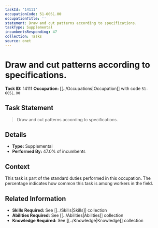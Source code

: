 ```yaml
---
taskId: '14111'
occupationCode: 51-6051.00
occupationTitle: ''
statement: Draw and cut patterns according to specifications.
taskType: Supplemental
incumbentsResponding: 47
collection: Tasks
source: onet
---
```

# Draw and cut patterns according to specifications.

**Task ID:** 14111
**Occupation:** [[../Occupations|Occupation]] with code `51-6051.00`

## Task Statement

> Draw and cut patterns according to specifications.

## Details

- **Type:** Supplemental
- **Performed By:** 47.0% of incumbents

## Context

This task is part of the standard duties performed in this occupation. The percentage indicates how common this task is among workers in the field.

## Related Information

- **Skills Required:** See [[../Skills|Skills]] collection
- **Abilities Required:** See [[../Abilities|Abilities]] collection
- **Knowledge Required:** See [[../Knowledge|Knowledge]] collection
